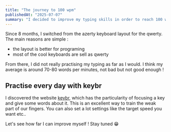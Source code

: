 ```yaml
---
title: "The journey to 100 wpm"
publishedAt: "2025-07-07"
summary: "I decided to improve my typing skills in order to reach 100 words per minutes"
---
```


Since 8 months, I switched from the azerty keyboard layout for the qwerty.
The main reasons are simple :

- the layout is better for programing
- most of the cool keyboards are sell as qwerty

From there, I did not really practising my typing as far as I would.
I think my average is around 70-80 words per minutes, not bad but not good enough !

## Practise every day with keybr

I discovered the website [keybr](https://www.keybr.com/), which has the particularity of focusing a key and give some
words about it.
This is an excellent way to train the weak part of our fingers.
You can also set a lot settings like the target speed you want etc..

Let's see how far I can improve myself ! Stay tuned 😁
